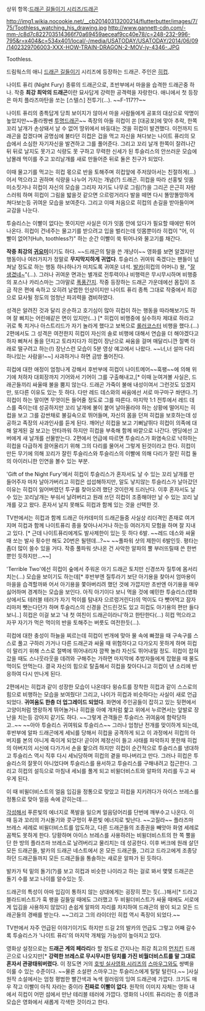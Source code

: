 상위 항목:[[드래곤 길들이기 시리즈/드래곤]]

http://img1.wikia.nocookie.net/__cb20140313200214/flutterbutter/images/7/75/Toothless_watching_his_drawing.jpg
http://www.gannett-cdn.com/-mm-/c8d7c822703514366f70a69459aeceaf9cc40e78/c=248-232-996-795&r=x404&c=534x401/local/-/media/USATODAY/USATODAY/2014/06/09/1402329706003-XXX-HOW-TRAIN-DRAGON-2-MOV-jy-4346-.JPG

Toothless.

드림웍스의 애니 [[드래곤 길들이기]] 시리즈에 등장하는 드래곤. 주인은 [[히컵 호렌더스 해덕 3세|히컵]].

나이트 퓨리 (Night Fury) 종류의 드래곤으로, 초반부에서 마을을 습격한 드래곤중 하나. 작중 '''최강 최악의 드래곤'''이란 묘사답게 강력한 공격력을 자랑한다. 애니에서 첫 등장은 마치 플라즈마탄을 쏘는 [스텔스] 전투기(…). ~~F-117??~~

나이트 퓨리의 종특답게 당최 보이지가 않아서 마을 사람들에게 공포의 대상으로 악명이 높았지만~~졸라짱쎈 [[투명드래곤]]~~ 족장의 아들 히컵이 쏜 [대공포]에 맞아 추락, 한쪽 꼬리 날개가 손상돼서 날 수 없어 땅위에서 바둥대는 것을 히컵이 발견했다. 이전까지 드래곤을 잡겠다며 공명심에 불타던 히컵은 겁을 먹고 자신을 쳐다보는 나이트 퓨리의 모습에서 소심한 자기자신을 발견하고 그를 풀어준다. 그리고 꼬리 날개 한쪽이 잘려나간뒤 뒤로 날지도 못가고 식량도 못 구하고 무력한 신세가 된 투슬리스의 안쓰러운 모습에 남몰래 먹이를 주고 꼬리날개를 새로 만들어준 뒤로 둘은 친구가 되었다. 

이때 물고기를 먹고는 히컵 몫으로 반을 토해주며 히컵앞에 주저앉아서는 친절하게(...) 어서 먹으라고 권하며 식량을 나누어 가지는 개념(?) 드래곤. 히컵을 따라 선홍빛 잇몸 미소짓거나 히컵이 자신의 모습을 그리자 자기도 나무로 그림(?)을 그리곤 은근히 자랑스러워 하며 히컵이 그림을 밟을것 같으면 으르렁거리다 발을 떼면 다시 똘망똘망하게 쳐다보는등 귀여운 모습을 보여준다. 그리고 이때 처음으로 히컵의 손길을 받아들이며 교감을 나눈다.

투슬리스는 이빨이 없다는 뜻이지만 사실은 이가 잇몸 안에 있다가 필요할 때에만 튀어나온다. 히컵이 건네주는 물고기를 받으려고 입을 벌리는데 잇몸뿐이라 히컵이 "어, 이빨이 없어?(Huh, toothless?)" 하는 순간 이빨이 쑥 튀어나와 물고기를 채간다.

'''작중 최강의 [[귀요미]]'''이기도 하다. ~~드래곤의 탈을 쓴 개냥이~~ 영화를 보면 알겠지만 행동이나 여러가지가 정말로 '''무지막지하게 귀엽다'''. 투슬리스 귀여워 죽겠다는 팬들이 넘쳐날 정도로 하는 행동 하나하나가 미치도록 귀여운 녀석. [[발카]](히컵의 어머니) 왈, "[[SK텔레콤|잘 생겼네~]]"(...). 그러나 귀여운 면과는 별개로 전투력이나 비행력은 무시무시하며 비행중의 포스나 카리스마는 그야말로 [[폭풍간지]]. 작중 등장하는 드래곤 가운데에선 몸집이 조금 작은 편에 속하고 오히려 날렵한 인상이지만 나이트 퓨리 종특 그대로 작중에서 최강으로 묘사될 정도의 엄청난 파괴력을 겸비하였다.

성격은 알려진 것과 달리 온순하고 호기심이 많아 히컵이 하는 행동을 따라해보기도 하며 잘 삐치는 어린애같은 면이 있지만(...) [* 히컵이 비행중에 실수하자 제대로 하라고 귀로 툭 치거나 아스트리드가 자기 놀라게 했다고 보복으로 [[롤러코스터]] 비행을 했다.(...) 2편에서도 그 성격은 여전한지 히컵이 자신의 솔로 비행에 대해서 연습을 더 해야겠다고 하자 삐쳐서 돌을 던지고 토라지다가 히컵이 장난으로 싸움을 걸며 매달리니깐 절벽 아래로 떨구려고 하는(!) 장난스런 모습이 5분 영상 예고에서 나왔다. ~~너,너 설마 다리 하나있는 사람을!~~] 사과하거나 하면 금방 풀어진다. 

히컵에 대한 애정이 엄청나게 강해서 후반부에 히컵이 나이트메어~~훅팽~~에 의해 위기에 처하자 대회장까지 기어와서 기어이 그를 구출해내고,[* 이때 눈여겨볼 사실은, 드래곤들끼리 싸울때 불을 뿜지 않는다. 드래곤 가죽이 불애 내성이여서 그런것도 있겠지만, 또다른 이유도 있는 듯 하다. 다만 레드 데스와의 싸움에선 서로 마구마구 쏴댄다..?] 히컵이 하는 말이면 무엇이든 들어줄 정도로 그를 따른다. 마지막 1:1 전투에서 레드 데스를 죽이는데 성공하지만 꼬리 날개에 불이 붙어 날아올라야 하는 상황에 떨어지는 히컵을 보고 그를 감싼채로 불길속으로 뛰어들며, 자신의 몸을 던져 히컵을 보호하는데 성공하고 족장의 사과인사를 듣게 된다. 깨어난 히컵을 보고 기뻐날뛰다 히컵이 의족에 대해 알게된 걸 보고는 안타까워 하지만 히컵을 부축해 함께 바깥으로 나간다. 엔딩에선 고버에게 새 날개를 선물받는다. 2편에서 언급에 따르면 투슬리스가 화염속으로 낙하하는 히컵을 다급하게 끌어올리기 위해 그의 다리를 물어서 그렇게 된것이라고 한다. 히컵이 만든 무기에 의해 꼬리가 잘린 투슬리스와 투슬리스의 이빨에 의해 다리가 잘린 히컵 둘의 아이러니한 인연을 볼수 있는 부분. 

'Gift of the Night Fury'에서 히컵이 투슬리스가 혼자서도 날 수 있는 꼬리 날개를 만들어주자 마자 날아가버리고 히컵은 섭섭해하지만, 알도 낳지않는 투슬리스가 날아갔던 이유는 히컵이 잃어버렸던 투구를 찾아오려 했단 것이란게 드러난다. 이후 혼자서도 날수 있는 꼬리날개는 부숴서 날려버리고 원래 쓰던 히컵이 조종해야만 날 수 있는 꼬리 날개를 갖고 왔다. 혼자서 날지 못해도 히컵과 함께 있는 것을 선택한 것.

TV판에서는 히컵과 함께 드래곤 아카데미의 드래곤들중 사실상 리더격인 존재로 여겨지며 히컵과 함께 나이트퓨리 종을 찾아나서거나 하는등 여러가지 모험을 하며 잘 지내고 있다. [* 근데 나이트퓨리에게도 발사제한이 있는 듯 하다 6발. ~~레드 데스와 싸울때 쏘는 발사 횟수만 해도 20번은 될텐데...?~~ ~~풀파워 샷의 제한이 6발인듯. 평타는 좀더 많이 쓸수 있을 거다. 작중 풀파워 샷나온 건 사악한 알파의 뿔 부러뜨릴때 쓴 한번뿐인 듯하지만...~~]

'Terrible Two'에선 히컵이 숲에서 주워온 아기 드래곤 토치만 신경쓰자 질투에 몸서리치는(...) 모습을 보이기도 하는데[* 후반부엔 질투라기 보단 아기용을 찾아서 엄마용이 마을을 습격할까봐 어서 아기용을 쫓아버리려 했던 것에 가깝지만 초반엔 아기용을 매우 싫어하며 경계하는 모습을 보인다. 아직 아기이다 보니 먹을 것에 예민한 투슬리스(영화상에서도 테러블 테러가 자기 먹이를 탐내자 으르렁거린다)의 먹이도 다 뺏어먹고 잠자리마저 뺏는다던가 하며 투슬리스의 신경을 건드린것도 있고 히컵도 아기용의 편만 들다 보니..] 히컵은 이걸 보고 '내 첫 여친이 드래곤이라니'하고 한탄한다(...) 히컵 먹으라고 자꾸 자기가 먹은 먹이의 반을 토해주는 버릇도 여전한듯(...).

히컵에 대한 충성이 하늘을 찌르는데 히컵이 번개에 맞아 물 속에 빠졌을 때 구속구를 스스로 풀고 구하러 가거나 다른 드래곤과 싸울 때 위험하다고 다가오지 못하게 하며 히컵이 말리기 위해 스스로 절벽에 뛰어내리자 깜짝 놀라 자신도 뛰어내릴 정도. 히컵이 잡혀갔을 때도 스나웃라웃을 데려와 구해주는 가하면 마지막에 추방자들에게 잡혔을 때 물도 먹이도 안먹는다. 결국 자신의 힘으로 탈출해서 히컵을 찾아다니고 히컵이 낸 소리에 반응하여 다시 만나게 된다. 

2편에서는 히컵과 같이 성장한 모습이 나온데다 윙슈트를 장착한 히컵과 같이 스스로의 힘으로 비행하는 모습을 보여줬다! 그리고, 나이가 히컵과 비슷하다는 사실이 새로 언급되었다. '''귀여움도 한층 더 업그레이드 되었다'''. 화면에 주인공들이 잡히고 있는 뒷편에서 고양이처럼 명랑하게 뛰어놀거나 히컵을 아예 개처럼 핥고 위에서 누르면서는 앞발로 장난을 치는등 강아지 같기도 하다. ~~그렇게 관객들은 투슬리스 귀여움에 함락당하고..~~ ~~아아 투슬리스 귀여워요 투슬리스~~ 그러나 엄청난 전개를 맞이하게 되는데, 후반부에 알파 드래곤에게 세뇌를 당해서 히컵을 공격하게 되고 이 과정에서 히컵의 아버지를 본의 아니게 죽이게 되었다! 곧이어 제정신이 들고 사태를 파악하지 못한채 히컵의 아버지의 시신에 다가가서 손을 핥으려 하지만 히컵이 순간적으로 투슬리스를 냉대하고 투슬리스 역시 직후 다시 세뇌당하며 히컵의 곁을 떠나버리고 만다. 그러나 히컵은 투슬리스의 잘못이 아니었다며 투슬리스를 용서하고 투슬리스를 구해내려고 접근한다. 그리고 히컵의 설득으로 마침내 세뇌를 풀게 되고 비윌더비스트와 알파의 자리를 두고 싸우게 된다.

이 때 비윌더비스트의 얼음 입김을 정통으로 맞았고 히컵을 지키려다가 아이스 브레스를 정통으로 맞아 얼음 속에 갇히는데....

[[각성]]해서 푸른빛의 에너지로 폭발을 일으켜 얼음덩어리를 단번에 깨부수고 나온다. 이 때 등과 꼬리의 가시돌기와 콧구멍이 푸른빛 에너지로 빛난다. ~~고질라~~ 플라즈마 브레스 세례로 비윌더비스트를 압도하고, 다른 드래곤들의 조종권을 빼앗아 화염 세례로 꼼짝도 못하게 한다. 당황하며 아이스 브레스를 사용하려는 비윌더비스트의 한 쪽 뿔을 단 한 방의 플라즈마 브레스로 날려버리고 물리치는 데 성공한다. 이후 버크에 원래 살던 모든 드래곤들, 발카의 드래곤 네스트에서 온 모든 드래곤들, 그리고 드라고에게 조종당하던 드래곤들까지 모든 드래곤들을 통솔하는 새로운 알파가 된 듯하다.

발카가 턱 밑의 돌기(?)를 보고 히컵과 비슷한 나이라고 하는 걸로 봐서 몇몇 드래곤은 돌기 수를 보고 나이를 알수있는 듯.

드래곤의 특성이 아마 입김이 통하지 않는 상대에게는 굉장히 쪼는 듯(...)해서[* 드라고 블라드비스트가 훅 팽을 길들일 때에도 그러했고 두 비윌더비스트가 싸울 때에도 서로에게 입김을 사용하지 않았다] 손쉽게 알파의 자리를 차지하여 드래곤의 왕이 되고 모든 드래곤들의 경배를 받는다. ~~그리고 그의 라이더인 히컵 역시 족장이 되었다.~~

TV판에서 자주 언급된 이야기이기도 하지만 드길 2의 발카의 언급도 그렇고 어째 갈수록 투슬리스가 '나이트 퓨리'의 마지막 개체일 가능성이 높아지고 있다.

영화상 설정으로는 '''드래곤 계의 페라리'''라 할 정도로 간지나는 최강 최고의 [[먼치킨]] 드래곤으로 나오지만[* '''강력한 브레스로 무시무시한 덩치를 가진 비월더비스트를 말 그대로 혼자서 관광태워버렸다.''' 이 정도면 거의 [[호빗 실사영화 시리즈]]의 [[스마우그]]와도 쌍벽을 이룰 수 있는 수준이다. ~~물론 소설판 스마우그는 투슬리스에게 탈탈 털린다.~~ ]사실 원작 소설에서는 엄청 평범한 빨간색과 녹색 컬러링의 잉여 드래곤에 가깝다. 크기도 매우 작고 이빨이 아직 자라는 중이라 '''진짜로 이빨이 없다'''. 원작의 이미지 자체는 영화 내에서 히컵이 어떤 섬에서 만난 테리블 테러에 가깝다. 영화의 나이트 퓨리라는 종 이름과 모습은 영화에서 새롭게 각색한 것이라고 한다.

